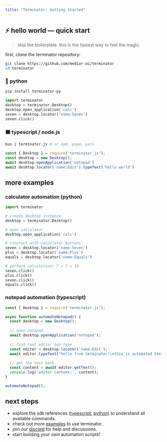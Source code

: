 ```yaml
---
title: "Terminator: Getting Started"
---
```


## ⚡ hello world — quick start

> skip the boilerplate. this is the fastest way to feel the magic.

first, clone the terminator repository:

```bash
git clone https://github.com/mediar-ai/terminator
cd terminator 
```

### 🐍 python

```bash
pip install terminator-py
```

```python
import terminator
desktop = terminator.Desktop()
desktop.open_application('calc')
seven = desktop.locator('name:Seven')
seven.click()
```

### 🟦 typescript / node.js

```bash
bun i terminator.js # or npm, pnpm, yarn
```

```typescript
const { Desktop } = require('terminator.js');
const desktop = new Desktop();
await desktop.openApplication('notepad')
await desktop.locator('name:Edit').typeText('hello world')
```

## more examples

### calculator automation (python)

```python
import terminator

# create desktop instance
desktop = terminator.Desktop()

# open calculator
desktop.open_application('calc')

# interact with calculator buttons
seven = desktop.locator('name:Seven')
plus = desktop.locator('name:Plus')
equals = desktop.locator('name:Equals')

# perform calculation: 7 + 7 = 14
seven.click()
plus.click()
seven.click()
equals.click()
```

### notepad automation (typescript)

```typescript
const { Desktop } = require('terminator.js');

async function automateNotepad() {
  const desktop = new Desktop();
  
  // open notepad
  await desktop.openApplication('notepad');
  
  // find text editor and type
  const editor = desktop.locator('name:Edit');
  await editor.typeText('hello from terminator!\nthis is automated text input.');
  
  // get the text back
  const content = await editor.getText();
  console.log('editor content:', content);
}

automateNotepad();
```

## next steps

- explore the sdk references ([typescript](/terminator/js-sdk-reference), [python](/terminator/python-sdk-reference)) to understand all available commands.
- check out more [examples](https://github.com/mediar-ai/terminator/tree/main/examples) to use terminator.
- join our [discord](https://discord.gg/dU9EBuw7Uq) for help and discussions.
- start building your own automation scripts\!
